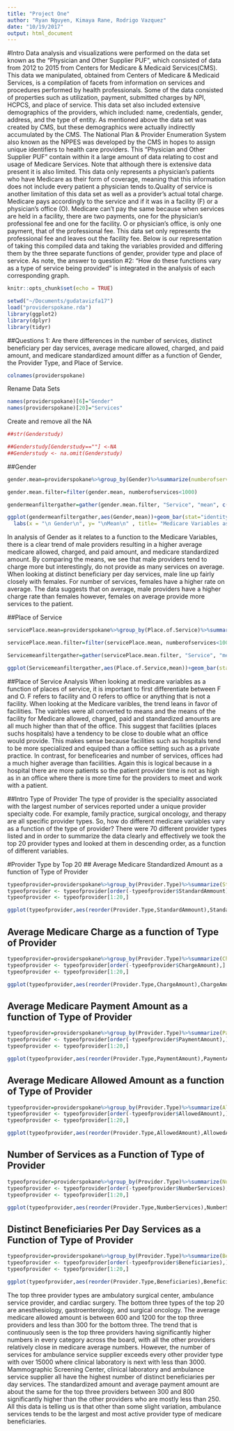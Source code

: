 ```yaml
---
title: "Project One"
author: "Ryan Nguyen, Kimaya Rane, Rodrigo Vazquez"
date: "10/19/2017"
output: html_document
---
```


#Intro
Data analysis and visualizations were performed on the data set known as the “Physician and Other Supplier PUF”, which consisted of data from 2012 to 2015 from Centers for Medicare & Medicaid Services(CMS). This data we manipulated, obtained from Centers of Medicare & Medicaid Services, is a compilation of facets from information on services and procedures performed by health professionals. Some of the data consisted of properties such as utilization, payment, submitted charges by NPI, HCPCS, and place of service. This data set also included extensive demographics of the providers, which included: name, credentials, gender, address, and the type of entity. As mentioned above the data set was created by CMS, but these demographics were actually indirectly accumulated by the CMS. The National Plan & Provider Enumeration System also known as the NPPES was developed by the CMS in hopes to assign unique identifiers to health care providers. 
This “Physician and Other Supplier PUF” contain within it a large amount of data relating to cost and usage of Medicare Services. Note that although there is extensive data present it is also limited. This data only represents a physician’s patients who have Medicare as their form of coverage, meaning that this information does not include every patient a physician tends to.Quality of service is another limitation of this data set as well as a provider’s actual total charge. Medicare pays accordingly to the service and if it was in a facility (F) or a physician’s office (O). Medicare can’t pay the same because when services are held in a facility, there are two payments, one for the physician’s professional fee and one for the facility. O or physician’s office, is only one payment, that of the professional fee. This data set only represents the professional fee and leaves out the facility fee.
 Below is our representation of taking this compiled data and taking the variables provided and differing them by the three separate functions of gender, provider type and place of service. As note, the answer to question #2: "How do these functions vary as a type of service being provided" is integrated in the analysis of each corresponding graph.
 
```r
knitr::opts_chunk$set(echo = TRUE)
```

```r
setwd("~/Documents/gudatavizfa17")
load("providerspokane.rda")
library(ggplot2)
library(dplyr)
library(tidyr)
```

##Questions 1: Are there differences in the number of services, distinct beneficiary per day services, average medicare allowed, charged, and paid amount, and medicare standardized amount differ as a function of Gender, the Provider Type, and Place of Service.

```r
colnames(providerspokane)
```

Rename Data Sets
```r
names(providerspokane)[6]="Gender"
names(providerspokane)[20]="Services"
```

Create and remove all the NA
```r
##str(Genderstudy)

##Genderstudy[Genderstudy==""] <-NA
##Genderstudy <- na.omit(Genderstudy)
```

##Gender
```r
gender.mean=providerspokane%>%group_by(Gender)%>%summarize(numberofservices=mean(Services),numberofdistinctmedicarebeneficiaryperdayservices=mean(Number.of.Distinct.Medicare.Beneficiary.Per.Day.Services),averagemedicareallowed=mean(Average.Medicare.Allowed.Amount),averagemedicarecharged=mean(Average.Submitted.Charge.Amount),averagemedicarepayment=mean(Average.Medicare.Payment.Amount),averagemedicarestandarizedamount=mean(Average.Medicare.Standardized.Amount))
```
 
```r
gender.mean.filter=filter(gender.mean, numberofservices<1000)
```
 
```r
gendermeanfiltergather=gather(gender.mean.filter, "Service", "mean", c(2, 3, 4, 5, 6, 7))
```
 
```r
ggplot(gendermeanfiltergather,aes(Gender,mean))+geom_bar(stat="identity", fill=4)+ facet_wrap(~Service, scale = "free_y") + 
  labs(x = "\n Gender\n", y= "\nMean\n" , title= "Medicare Variables as a Function of Gender\n") 
```

In analysis of Gender as it relates to a function to the Medicare Variables, there is a clear trend of male providers resulting in a higher average medicare allowed, charged, and paid amount, and medicare standardized amount. By comparing the means, we see that male providers tend to charge more but interestingly, do not provide as many services on average. When looking at distinct beneficiary per day services, male line up fairly closely with females. For number of services, females have a higher rate on average.  The data suggests that on average, male providers have a higher charge rate than females however, females on average provide more services to the patient. 

##Place of Service
```r
servicePlace.mean=providerspokane%>%group_by(Place.of.Service)%>%summarize(numberofservices=mean(Services),numberofdistinctmedicarebeneficiaryperdayservices=mean(Number.of.Distinct.Medicare.Beneficiary.Per.Day.Services),averagemedicareallowed=mean(Average.Medicare.Allowed.Amount),averagemedicarecharged=mean(Average.Submitted.Charge.Amount),averagemedicarepayment=mean(Average.Medicare.Payment.Amount),averagemedicarestandarizedamount=mean(Average.Medicare.Standardized.Amount))
```

```r
servicePlace.mean.filter=filter(servicePlace.mean, numberofservices<1000)
```

```r
Servicemeanfiltergather=gather(servicePlace.mean.filter, "Service", "mean", c(2, 3, 4, 5, 6, 7))
```

```r
ggplot(Servicemeanfiltergather,aes(Place.of.Service,mean))+geom_bar(stat="identity", fill=4)+ facet_wrap(~Service, scale = "free_y") + labs(x = "\n Places of Service\n", y= "\nMean\n" , title= "Medicare Variables as a Function of Places of Service\n")
```

##Place of Service Analysis 
When looking at medicare variables as a function of places of service, it is important to first differentiate between F and O.  F refers to facility and O refers to office or anything that is not a facility.  When looking at the Medicare varibles, the trend leans in favor of facilities. The vairbles were all converted to means and the means of the facility for Medicare allowed, charged, paid and standardized amounts are all much higher than that of the office.  This suggest that facilities (places suchs hospitals) have a tendency to be close to double what an office would provide.  This makes sense because facilities such as hospitals tend to be more specialized and equiped than a office setting such as a private practice.  In contrast, for beneficearies and number of services, offices had a much higher average than faciilities.  Again this is logical because in a hospital there are more patients so the patient provider time is not as high as in an office where there is more time for the providers to meet and work with a patient. 

##Intro Type of Provider 
The type of provider is the speciality associated with the largest number of services reported under a unique provider specialty code. For example, family practice, surgical oncology, and therapy are all specific provider types. So, how do different medicare variables vary as a function of the type of provider? There were 70 different provider types listed and in order to summarize the data clearly and effectively we took the top 20 provider types and looked at them in descending order, as a function of different variables.

#Provider Type by Top 20
## Average Medicare Standardized Amount as a function of Type of Provider 
```r
typeofprovider=providerspokane%>%group_by(Provider.Type)%>%summarize(StandardAmmount=mean(Average.Medicare.Standardized.Amount))
typeofprovider <- typeofprovider[order(-typeofprovider$StandardAmmount),]
typeofprovider <- typeofprovider[1:20,]
```
 
```r
ggplot(typeofprovider,aes(reorder(Provider.Type,StandardAmmount),StandardAmmount,fill=StandardAmmount))+geom_bar(stat="identity")+coord_flip()+ylab("Average Medicare Standard Amount")+xlab("Provider Type") 
```

## Average Medicare Charge as a function of Type of Provider 
```r
typeofprovider=providerspokane%>%group_by(Provider.Type)%>%summarize(ChargeAmount=mean(Average.Submitted.Charge.Amount))
typeofprovider <- typeofprovider[order(-typeofprovider$ChargeAmount),]
typeofprovider <- typeofprovider[1:20,]
```

```r
ggplot(typeofprovider,aes(reorder(Provider.Type,ChargeAmount),ChargeAmount,fill=ChargeAmount))+geom_bar(stat="identity")+coord_flip()+ylab("Average Submitted Charge Amount")+xlab("Provider Type")
```

## Average Medicare Payment Amount as a function of Type of Provider
```r
typeofprovider=providerspokane%>%group_by(Provider.Type)%>%summarize(PaymentAmount=mean(Average.Medicare.Payment.Amount))
typeofprovider <- typeofprovider[order(-typeofprovider$PaymentAmount),]
typeofprovider <- typeofprovider[1:20,]
```

```r
ggplot(typeofprovider,aes(reorder(Provider.Type,PaymentAmount),PaymentAmount,fill=PaymentAmount))+geom_bar(stat="identity")+coord_flip()+ylab("Average Medicare Payment Amount")+xlab("Provider Type")
```


## Average Medicare Allowed Amount as a function of Type of Provider
```r
typeofprovider=providerspokane%>%group_by(Provider.Type)%>%summarize(AllowedAmount=mean(Average.Medicare.Allowed.Amount))
typeofprovider <- typeofprovider[order(-typeofprovider$AllowedAmount),]
typeofprovider <- typeofprovider[1:20,]
```

```r
ggplot(typeofprovider,aes(reorder(Provider.Type,AllowedAmount),AllowedAmount,fill=AllowedAmount))+geom_bar(stat="identity")+coord_flip()+ylab("Average Medicare Allowed Amount")+xlab("Provider Type")
```


## Number of Services as a Function of Type of Provider 
```r
typeofprovider=providerspokane%>%group_by(Provider.Type)%>%summarize(NumberServices=mean(Services))
typeofprovider <- typeofprovider[order(-typeofprovider$NumberServices),]
typeofprovider <- typeofprovider[1:20,]
```

```r
ggplot(typeofprovider,aes(reorder(Provider.Type,NumberServices),NumberServices,fill=NumberServices))+geom_bar(stat="identity")+coord_flip()+ylab("Number of Services")+xlab("Provider Type")
```


## Distinct Beneficiaries Per Day Services as a Function of Type of Provider
```r
typeofprovider=providerspokane%>%group_by(Provider.Type)%>%summarize(Beneficiaries=mean(Number.of.Medicare.Beneficiaries))
typeofprovider <- typeofprovider[order(-typeofprovider$Beneficiaries),]
typeofprovider <- typeofprovider[1:20,]
```

```r
ggplot(typeofprovider,aes(reorder(Provider.Type,Beneficiaries),Beneficiaries,fill=Beneficiaries))+geom_bar(stat="identity")+coord_flip()+ylab("Distinct Beneficiaries Per Dat Services")+xlab("Provider Type") 
```

The top three provider types are ambulatory surgical center, ambulance service provider, and cardiac surgery. The bottom three types of the top 20 are anesthesiology, gastroenterology, and surgical oncology. The average medicare allowed amount is between 600 and 1200 for the top three providers and less than 300 for the bottom three. The trend that is continuously seen is the top three providers having significantly higher numbers in every category across the board, with all the other providers relatively close in medicare average numbers. However, the number of services for ambulance service supplier exceeds every other provider type with over 15000 where clinical laboratory is next with less than 3000. Mammographic Screening Center, clinical laboratory and ambulance service supplier all have the highest number of distinct beneficiaries per day services. The standardized amount and average payment amount are about the same for the top three providers between 300 and 800 significantly higher than the other providers who are mostly less than 250. All this data is telling us is that other than some slight variation, ambulance services tends to be the largest and most active provider type of medicare beneficiaries.
